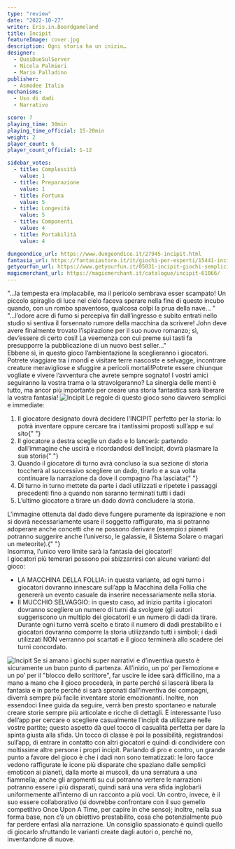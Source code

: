 ```yaml
---
type: "review"
date: "2022-10-27"
writer: Eris.in.Boardgameland
title: Incipit
featureImage: cover.jpg
description: Ogni storia ha un inizio…
designer:
  - QueiDueSulServer
  - Nicola Palmieri
  - Mario Palladino
publisher:
  - Asmodee Italia
mechanisms:
  - Uso di dadi
  - Narrativo

score: 7
playing_time: 30min
playing_time_official: 15-20min
weight: 2
player_count: 6
player_count_official: 1-12

sidebar_votes:
  - title: Complessità
    value: 1
  - title: Preparazione
    value: 1
  - title: Fortuna
    value: 5
  - title: Longevità
    value: 5
  - title: Componenti
    value: 4
  - title: Portabilità
    value: 4

dungeondice_url: https://www.dungeondice.it/27945-incipit.html
fantasia_url: https://fantasiastore.it/it/giochi-per-esperti/15441-incipit.html
getyourfun_url: https://www.getyourfun.it/05031-incipit-giochi-semplici-e-veloci.html
magicmerchant_url: https://magicmerchant.it/catalogue/incipit-61066/
---
```


<Setting>
"…la tempesta era implacabile, ma il pericolo sembrava esser scampato! Un piccolo spiraglio di luce nel cielo faceva sperare nella fine di questo incubo quando, con un rombo spaventoso, qualcosa colpì la prua della nave… " <br/>
"…l’odore acre di fumo si percepiva fin dall’ingresso e subito entrati nello studio si sentiva il forsennato rumore della macchina da scrivere! John deve avere finalmente trovato l’ispirazione per il suo nuovo romanzo; sì, dev’essere di certo così! La veemenza con cui preme sui tasti fa presupporre la pubblicazione di un nuovo best seller…" <br/>
Ebbene sì, in questo gioco l’ambientazione la sceglieranno i giocatori. Potrete viaggiare tra i mondi e visitare terre nascoste e selvagge, incontrare creature meravigliose e sfuggire a pericoli mortali!Potrete essere chiunque vogliate e vivere l’avventura che avrete sempre sognato! I vostri amici seguiranno la vostra trama o la stravolgeranno? La sinergia delle menti è tutto, ma ancor più importante per creare una storia fantastica sarà liberare la vostra fantasia!

</Setting>

<img src="./game1.jpg" alt="Incipit" />

<Rules>
  Le regole di questo gioco sono davvero semplici e immediate:
  <ol>
    <li>
      Il giocatore designato dovrà decidere l’INCIPIT perfetto per la storia: lo
      potrà inventare oppure cercare tra i tantissimi proposti sull’app e sul
      sito{" "}
    </li>
    <li>
      Il giocatore a destra sceglie un dado e lo lancerà: partendo dall’immagine
      che uscirà e ricordandosi dell’incipit, dovrà plasmare la sua storia{" "}
    </li>
    <li>
      Quando il giocatore di turno avrà concluso la sua sezione di storia
      toccherà al successivo scegliere un dado, tirarlo e a sua volta continuare
      la narrazione da dove il compagno l’ha lasciata{" "}
    </li>
    <li>
      Di turno in turno mettete da parte i dadi utilizzati e ripetete i passaggi
      precedenti fino a quando non saranno terminati tutti i dadi
    </li>
    <li>L’ultimo giocatore a tirare un dado dovrà concludere la storia.</li>
  </ol>
  L’immagine ottenuta dal dado deve fungere puramente da ispirazione e non si
  dovrà necessariamente usare il soggetto raffigurato, ma si potranno adoperare
  anche concetti che ne possono derivare (esempio:i pianeti potranno suggerire
  anche l’universo, le galassie, il Sistema Solare o magari un meteorite).{" "}
  <br />
  Insomma, l’unico vero limite sarà la fantasia dei giocatori! <br />I giocatori
  più temerari possono poi sbizzarrirsi con alcune varianti del gioco:
  <ul>
    <li>
      LA MACCHINA DELLA FOLLIA: in questa variante, ad ogni turno i giocatori
      dovranno innescare sull’app la Macchina della Follia che genererà un
      evento casuale da inserire necessariamente nella storia.
    </li>
    <li>
      Il MUCCHIO SELVAGGIO: in questo caso, ad inizio partita i giocatori
      dovranno scegliere un numero di turni da svolgere (gli autori suggeriscono
      un multiplo dei giocatori) e un numero di dadi da tirare. Durante ogni
      turno verrà scelto e tirato il numero di dadi prestabilito e i giocatori
      dovranno comporre la storia utilizzando tutti i simboli; i dadi utilizzati
      NON verranno poi scartati e il gioco terminerà allo scadere dei turni
      concordato.
    </li>
  </ul>
</Rules>

<img src="./game2.jpg" alt="Incipit" />

<Feedback>
Se si amano i giochi super narrativi e d’inventiva questo è sicuramente un buon punto di partenza. All’inizio, un po’ per l’emozione e un po’ per il "blocco dello scrittore", far uscire le idee sarà difficilino, ma a mano a mano che il gioco procederà, in parte perché si lascerà libera la fantasia e in parte perché si sarà spronati dall’inventiva dei compagni, diverrà sempre più facile inventare storie emozionanti. Inoltre, non essendoci linee guida da seguire, verrà ben presto spontaneo e naturale creare storie sempre più articolate e ricche di dettagli.
È interessante l’uso dell’app per cercare o scegliere casualmente l’incipit da utilizzare nelle vostre partite; questo aspetto dà quel tocco di casualità perfetta per dare la spinta giusta alla sfida. Un tocco di classe è poi la possibilità, registrandosi sull’app, di entrare in contatto con altri giocatori e quindi di condividere con moltissime altre persone i propri incipit.
Parlando di pro e contro, un grande punto a favore del gioco è che i dadi non sono tematizzati: le loro facce vedono raffigurate le icone più disparate che spaziano dalle semplici emoticon ai pianeti, dalla morte ai muscoli, da una serratura a una fiammella; anche gli argomenti su cui potranno vertere le narrazioni potranno essere i più disparati, quindi sarà una vera sfida inglobarli uniformemente all’interno di un racconto a più voci. Un contro, invece, è il suo essere collaborativo (si dovrebbe confrontare con il suo gemello competitivo Once Upon A Time, per capire in che senso); inoltre, nella sua forma base, non c’è un obiettivo prestabilito, cosa che potenzialmente può far perdere enfasi alla narrazione.
Un consiglio spassionato è quindi quello di giocarlo sfruttando le varianti create dagli autori o, perché no, inventandone di nuove.

</Feedback>
